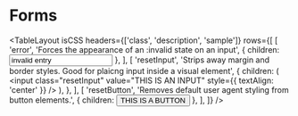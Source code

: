 
<Meta title="Style Utilities/Forms" />

# Forms

<TableLayout
  isCSS
  headers={['class', 'description', 'sample']}
  rows={[
    [
      'error',
      'Forces the appearance of an :invalid state on an input',
      { children: <input class="error" value="invalid entry" /> },
    ],
    [
      'resetInput',
      'Strips away margin and border styles. Good for plaicng input inside a visual element',
      {
        children: (
          <input
            class="resetInput"
            value="THIS IS AN INPUT"
            style={{ textAlign: 'center' }}
          />
        ),
      },
    ],
    [
      'resetButton',
      'Removes default user agent styling from button elements.',
      { children: <button class="resetButton">THIS IS A BUTTON</button> },
    ],
  ]}
/>
